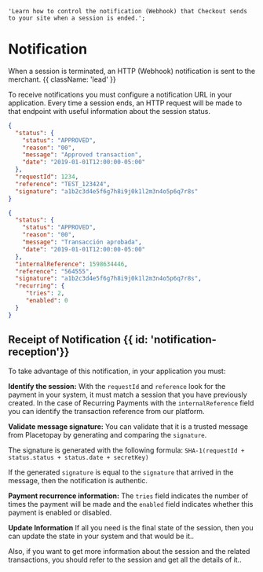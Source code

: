     'Learn how to control the notification (Webhook) that Checkout sends to your site when a session is ended.';

# Notification

When a session is terminated, an HTTP (Webhook) notification is sent to the merchant. {{ className: 'lead' }}

To receive notifications you must configure a notification URL in your application. Every time a session ends, an HTTP request will be made to that endpoint with useful information about the session status.

```json {{ 'title': 'Notification Basic Payment' }}
{
  "status": {
    "status": "APPROVED",
    "reason": "00",
    "message": "Approved transaction",
    "date": "2019-01-01T12:00:00-05:00"
  },
  "requestId": 1234,
  "reference": "TEST_123424",
  "signature": "a1b2c3d4e5f6g7h8i9j0k1l2m3n4o5p6q7r8s"
}
```

```json {{ 'title': 'Notification Recurring Payment' }}
{
  "status": {
    "status": "APPROVED",
    "reason": "00",
    "message": "Transacción aprobada",
    "date": "2019-01-01T12:00:00-05:00"
  },
  "internalReference": 1598634446,
  "reference": "564555",
  "signature": "a1b2c3d4e5f6g7h8i9j0k1l2m3n4o5p6q7r8s",
  "recurring": {
     "tries": 2,
     "enabled": 0
  }
}
```

## Receipt of Notification {{ id: 'notification-reception'}}

To take advantage of this notification, in your application you must:

**Identify the session:** With the `requestId` and `reference` look for the payment in your system, it must match a session that you have previously created.
In the case of Recurring Payments with the `internalReference` field you can identify the transaction reference from our platform.

**Validate message signature:** You can validate that it is a trusted message from Placetopay by generating and comparing the `signature`.

The signature is generated with the following formula: `SHA-1(requestId + status.status + status.date + secretKey)`

If the generated `signature` is equal to the `signature` that arrived in the message, then the notification is authentic.

**Payment recurrence information:** The `tries` field indicates the number of times the payment will be made and the `enabled` field indicates whether this payment is enabled or disabled.

**Update Information** If all you need is the final state of the session, then you can update the state in your system and that would be it..

Also, if you want to get more information about the session and the related transactions, you should refer to the session and get all the details of it..


